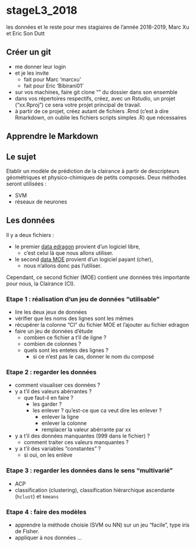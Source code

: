 # stageL3_2018
les données et le reste pour mes stagiaires de l'année 2018-2019, Marc Xu et Eric Son Dutt

## Créer un git
  
  - me donner leur login
  - et je les invite
    - fait pour Marc 'marcxu'
    - fait pour Eric 'Bibirani01'
  - sur vos machines, faire git clone "" du dossier dans son ensemble
  - dans vos répertoires respectifs, créez, avec un Rstudio, un projet ("xx.Rproj") ce sera votre projet principal de travail.
  - à partir de ce projet, créez autant de fichiers .Rmd (c'est à dire Rmarkdown, on oublie les fichiers scripts simples .R) que nécessaires
  
## Apprendre le Markdown

## Le sujet
Etablir un modèle de prédiction de la clairance à partir de descripteurs géométriques et physico-chimiques de petits composés. Deux méthodes seront utilisées :

  - SVM
  - réseaux de neurones

## Les données
Il y a deux fichiers :

  - le premier [data edragon](https://github.com/ajbadel/stageL3_2018/blob/master/data/placenta_edragon_91mol.csv) provient d'un logiciel libre, 
  	- c'est celui là que nous allons utiliser.
  - le second [data MOE](https://github.com/ajbadel/stageL3_2018/blob/master/data/placenta_MOE_2D_192.csv) provient d'un logiciel payant (cher), 
  	- nous n'allons donc pas l'utiliser. 
  
Cependant, ce second fichier (MOE) contient une données très importante pour nous, la Clairance (CI).

### Etape 1 : réalisation d'un jeu de données "utilisable"

  - lire les deux jeux de données
  - vérifier que les noms des lignes sont les mêmes
  - récupérer la colonne "CI" du fichier MOE et l'ajouter au fichier edragon
  - faire un jeu de données d'étude
    - combien ce fichier a t'il de ligne ?
    - combien de colonnes ?
    - quels sont les entetes des lignes ?
      * si ce n'est pas le cas, donner le nom du composé
  
### Etape 2 : regarder les données

  - comment visualiser ces données ?
  - y a t'il des valeurs abérrantes ?
    - que faut-il en faire ? 
      - les garder ?
      - les enlever ? qu'est-ce que ca veut dire les enlever ?
        - enlever la ligne
        - enlever la colonne
        - remplacer la valeur abérrante par xx
  - y a t'il des données manquantes (999 dans le fichier) ?
    - comment traiter ces valeurs manquantes ?
  - y a t'il des variables "constantes" ?
    - si oui, on les enlève

  
### Etape 3 : regarder les données  dans le sens "multivarié"

  - ACP
  - classification (clustering), classification hiérarchique ascendante (`hclust`) et `kmeans`
  
### Etape 4 : faire des modèles

  - apprendre la méthode choisie (SVM ou NN) sur un jeu "facile", type iris de Fisher.
  - appliquer à nos données ...
